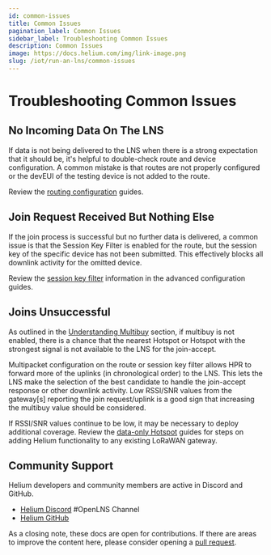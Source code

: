```yaml
---
id: common-issues
title: Common Issues
pagination_label: Common Issues
sidebar_label: Troubleshooting Common Issues
description: Common Issues
image: https://docs.helium.com/img/link-image.png
slug: /iot/run-an-lns/common-issues
---
```



# Troubleshooting Common Issues

## No Incoming Data On The LNS

If data is not being delivered to the LNS when there is a strong expectation that it should be, it's
helpful to double-check route and device configuration. A common mistake is that routes are not
properly configured or the devEUI of the testing device is not added to the route.

Review the [routing configuration](configure-routing-rules) guides.

## Join Request Received But Nothing Else

If the join process is successful but no further data is delivered, a common issue is that the
Session Key Filter is enabled for the route, but the session key of the specific device has not been
submitted. This effectively blocks all downlink activity for the omitted device.

Review the [session key filter](advanced-configuration) information in the advanced configuration
guides.

## Joins Unsuccessful

As outlined in the [Understanding Multibuy](fund-an-oui) section, if multibuy is not enabled, there
is a chance that the nearest Hotspot or Hotspot with the strongest signal is not available to the
LNS for the join-accept.

Multipacket configuration on the route or session key filter allows HPR to forward more of the
uplinks (in chronological order) to the LNS. This lets the LNS make the selection of the best
candidate to handle the join-accept response or other downlink activity. Low RSSI/SNR values from
the gateway[s] reporting the join request/uplink is a good sign that increasing the multibuy value
should be considered.

If RSSI/SNR values continue to be low, it may be necessary to deploy additional coverage. Review the
[data-only Hotspot](/iot/data-only-hotspots) guides for steps on adding Helium functionality to any
existing LoRaWAN gateway.

## Community Support

Helium developers and community members are active in Discord and GitHub.

- [Helium Discord](https://discord.gg/helium) #OpenLNS Channel
- [Helium GitHub](https://github.com/helium)

As a closing note, these docs are open for contributions. If there are areas to improve the content
here, please consider opening a [pull request](https://github.com/helium/docs/).

